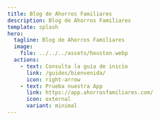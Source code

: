 ```yaml
---
title: Blog de Ahorros Familiares
description: Blog de Ahorros Familiares
template: splash
hero:
  tagline: Blog de Ahorros Familiares
  image:
    file: ../../../assets/houston.webp
  actions:
    - text: Consulta la guía de inicio
      link: /guides/bienvenida/
      icon: right-arrow
    - text: Prueba nuestra App
      link: https://app.ahorrosfamiliares.com/
      icon: external
      variant: minimal
---
```



<CardGrid>
	<LinkCard
		title="Un Resumen de Contabilidad"
  		href="./un-resumen-de-contabilidad/"
	/>
	<LinkCard
		title="Tasa de Reinversión"
    		href="./tasa-de-reinversion/"
	/>
	<LinkCard
		title="Un Resumen de Contabilidad"
  		href="./un-resumen-de-contabilidad/"
	/>
	<LinkCard
		title="Un Resumen de Contabilidad"
  		href="./un-resumen-de-contabilidad/"
	/>
</CardGrid>

